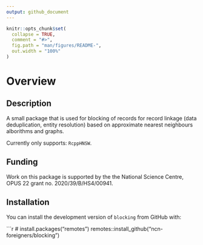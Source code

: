 ```yaml
---
output: github_document
---
```



```r
knitr::opts_chunk$set(
  collapse = TRUE,
  comment = "#>",
  fig.path = "man/figures/README-",
  out.width = "100%"
)
```

# Overview

## Description

A small package that is used for blocking of records for record linkage (data deduplication, entity resolution) based on approximate nearest neighbours alborithms and graphs.

Currently only supports: `RcppHNSW`.

## Funding

Work on this package is supported by the the National Science Centre, OPUS 22 grant no. 2020/39/B/HS4/00941.

## Installation

You can install the development version of `blocking` from GitHub with:

```r
# install.packages("remotes")
remotes::install_github("ncn-foreigners/blocking")
